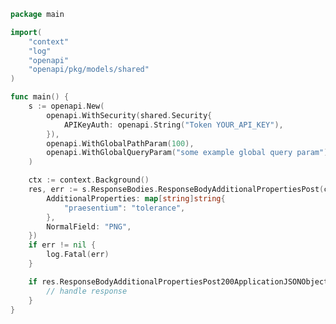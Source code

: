 ```go showLineNumbers copy filename="Response Body Additional Properties Post usage example"
package main

import(
	"context"
	"log"
	"openapi"
	"openapi/pkg/models/shared"
)

func main() {
    s := openapi.New(
        openapi.WithSecurity(shared.Security{
            APIKeyAuth: openapi.String("Token YOUR_API_KEY"),
        }),
        openapi.WithGlobalPathParam(100),
        openapi.WithGlobalQueryParam("some example global query param"),
    )

    ctx := context.Background()
    res, err := s.ResponseBodies.ResponseBodyAdditionalPropertiesPost(ctx, shared.ObjWithStringAdditionlProperties{
        AdditionalProperties: map[string]string{
            "praesentium": "tolerance",
        },
        NormalField: "PNG",
    })
    if err != nil {
        log.Fatal(err)
    }

    if res.ResponseBodyAdditionalPropertiesPost200ApplicationJSONObject != nil {
        // handle response
    }
}
```
